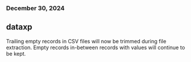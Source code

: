 ### December 30, 2024
## dataxp

Trailing empty records in CSV files will now be trimmed during file extraction. Empty records in-between records with values will continue to be kept.